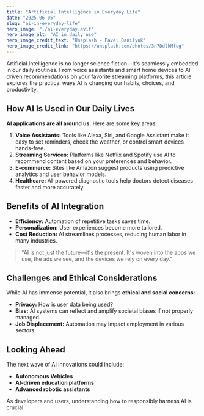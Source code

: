 ```yaml
---
title: "Artificial Intelligence in Everyday Life"
date: "2025-06-05"
slug: "ai-in-everyday-life"
hero_image: "./ai-everyday.avif"
hero_image_alt: "AI in daily use"
hero_image_credit_text: "Unsplash - Pavel Danilyuk"
hero_image_credit_link: "https://unsplash.com/photos/3n7DdlkMfeg"
---
```


Artificial Intelligence is no longer science fiction—it's seamlessly embedded in our daily routines. From voice assistants and smart home devices to AI-driven recommendations on your favorite streaming platforms, this article explores the practical ways AI is changing our habits, choices, and productivity.

## How AI Is Used in Our Daily Lives

**AI applications are all around us.** Here are some key areas:

1. **Voice Assistants:** Tools like Alexa, Siri, and Google Assistant make it easy to set reminders, check the weather, or control smart devices hands-free.
2. **Streaming Services:** Platforms like Netflix and Spotify use AI to recommend content based on your preferences and behavior.
3. **E-commerce:** Sites like Amazon suggest products using predictive analytics and user behavior models.
4. **Healthcare:** AI-powered diagnostic tools help doctors detect diseases faster and more accurately.

## Benefits of AI Integration

- **Efficiency:** Automation of repetitive tasks saves time.
- **Personalization:** User experiences become more tailored.
- **Cost Reduction:** AI streamlines processes, reducing human labor in many industries.

> "AI is not just the future—it's the present. It's woven into the apps we use, the ads we see, and the devices we rely on every day."

## Challenges and Ethical Considerations

While AI has immense potential, it also brings **ethical and social concerns**:

- **Privacy:** How is user data being used?
- **Bias:** AI systems can reflect and amplify societal biases if not properly managed.
- **Job Displacement:** Automation may impact employment in various sectors.

## Looking Ahead

The next wave of AI innovations could include:

- **Autonomous Vehicles**
- **AI-driven education platforms**
- **Advanced robotic assistants**

As developers and users, understanding how to responsibly harness AI is crucial.

